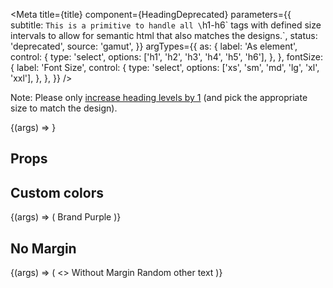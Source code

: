 
<Meta
  title={title}
  component={HeadingDeprecated}
  parameters={{
    subtitle: `This is a primitive to handle all \`h1-h6\` tags
with defined size intervals to allow for semantic html that also
matches the designs.`,
    status: 'deprecated',
    source: 'gamut',
  }}
  argTypes={{
    as: {
      label: 'As element',
      control: {
        type: 'select',
        options: ['h1', 'h2', 'h3', 'h4', 'h5', 'h6'],
      },
    },
    fontSize: {
      label: 'Font Size',
      control: {
        type: 'select',
        options: ['xs', 'sm', 'md', 'lg', 'xl', 'xxl'],
      },
    },
  }}
/>

Note: Please only [increase heading levels by 1](https://dequeuniversity.com/rules/axe/3.0/heading-order)
(and pick the appropriate size to match the design).

<Preview>
  <Story
    name="HeadingDeprecated"
    args={{ children: 'Hello World', as: 'h1', hideMargin: true }}
  >
    {(args) => <HeadingDeprecated {...args} />}
  </Story>
</Preview>

## Props

<Props story="HeadingDeprecated" />

## Custom colors

<Preview>
  <Story name="Custom Colors">
    {(args) => (
      <HeadingDeprecated
        fontSize="md"
        as="h3"
        style={{ color: brandColors.purple }}
      >
        Brand Purple
      </HeadingDeprecated>
    )}
  </Story>
</Preview>

## No Margin

<Preview>
  <Story name="No Margin">
    {(args) => (
      <>
        <HeadingDeprecated fontSize="md" as="h3" hideMargin>
          Without Margin
        </HeadingDeprecated>
        <Text>Random other text</Text>
      </>
    )}
  </Story>
</Preview>
